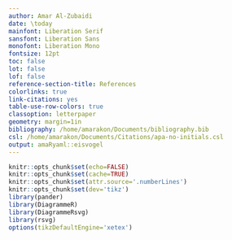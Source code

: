 ```yaml
---
author: Amar Al-Zubaidi
date: \today
mainfont: Liberation Serif
sansfont: Liberation Sans
monofont: Liberation Mono
fontsize: 12pt
toc: false
lot: false
lof: false
reference-section-title: References
colorlinks: true
link-citations: yes
table-use-row-colors: true
classoption: letterpaper
geometry: margin=1in
bibliography: /home/amarakon/Documents/bibliography.bib
csl: /home/amarakon/Documents/Citations/apa-no-initials.csl
output: amaRyaml::eisvogel
---
```

```r
knitr::opts_chunk$set(echo=FALSE)
knitr::opts_chunk$set(cache=TRUE)
knitr::opts_chunk$set(attr.source='.numberLines')
knitr::opts_chunk$set(dev='tikz')
library(pander)
library(DiagrammeR)
library(DiagrammeRsvg)
library(rsvg)
options(tikzDefaultEngine='xetex')
```
